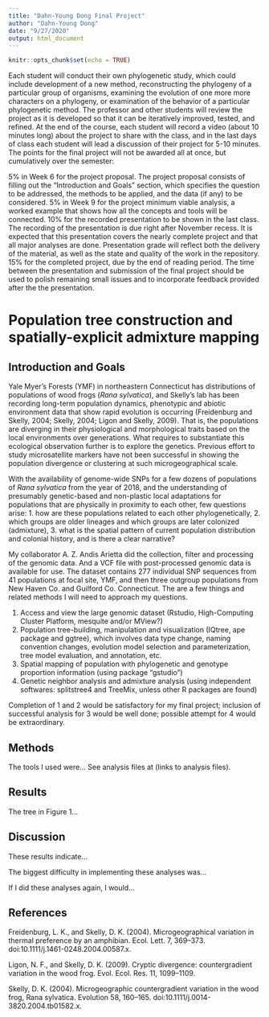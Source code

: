 ```yaml
---
title: "Dahn-Young Dong Final Project"
author: "Dahn-Young Dong"
date: "9/27/2020"
output: html_document
---
```


```r
knitr::opts_chunk$set(echo = TRUE)
```

Each student will conduct their own phylogenetic study, which could include development of a new method, reconstructing the phylogeny of a particular group of organisms, examining the evolution of one more more characters on a phylogeny, or examination of the behavior of a particular phylogenetic method. The professor and other students will review the project as it is developed so that it can be iteratively improved, tested, and refined. At the end of the course, each student will record a video (about 10 minutes long) about the project to share with the class, and in the last days of class each student will lead a discussion of their project for 5-10 minutes. The points for the final project will not be awarded all at once, but cumulatively over the semester:

5% in Week 6 for the project proposal. The project proposal consists of filling out the "Introduction and Goals" section, which specifies the question to be addressed, the methods to be applied, and the data (if any) to be considered.
5% in Week 9 for the project minimum viable analysis, a worked example that shows how all the concepts and tools will be connected.
10% for the recorded presentation to be shown in the last class. The recording of the presentation is due right after November recess. It is expected that this presentation covers the nearly complete project and that all major analyses are done. Presentation grade will reflect both the delivery of the material, as well as the state and quality of the work in the repository.
15% for the completed project, due by the end of reading period. The time between the presentation and submission of the final project should be used to polish remaining small issues and to incorporate feedback provided after the the presentation.

# Population tree construction and spatially-explicit admixture mapping

## Introduction and Goals

Yale Myer’s Forests (YMF) in northeastern Connecticut has distributions of populations of wood frogs (*Rana sylvatica*), and Skelly's lab has been recording long-term population dynamics, phenotypic and abiotic environment data that show rapid evolution is occurring (Freidenburg and Skelly, 2004; Skelly, 2004; Ligon and Skelly, 2009). That is, the populations are diverging in their physiological and morphological traits based on the local environments over generations. What requires to substantiate this ecological observation further is to explore the genetics. Previous effort to study microsatellite markers have not been successful in showing the population divergence or clustering at such microgeographical scale. 


With the availability of genome-wide SNPs for a few dozens of populations of *Rana sylvatica* from the year of 2018, and the understanding of presumably genetic-based and non-plastic local adaptations for populations that are physically in proximity to each other, few questions arise:
1. how are these populations related to each other phylogenetically, 
2. which groups are older lineages and which groups are later colonized (admixture),
3. what is the spatial pattern of current population distribution and colonial history, and is there a clear narrative?

My collaborator A. Z. Andis Arietta did the collection, filter and processing of the genomic data. And a VCF file with post-processed genomic data is available for use. The dataset contains 277 individual SNP sequences from 41 populations at focal site, YMF, and then three outgroup populations from New Haven Co. and Guilford Co. Connecticut. The are a few things and related methods I will need to approach my questions.

1. Access and view the large genomic dataset (Rstudio, High-Computing Cluster Platform, mesquite and/or MView?)
2. Population tree-building, manipulation and visualization (IQtree, ape package and ggtree), which involves data type change, naming convention changes, evolution model selection and parameterization, tree model evaluation, and annotation, etc.
3. Spatial mapping of population with phylogenetic and genotype proportion information (using package "gstudio")
4. Genetic neighbor analysis and admixture analysis (using independent softwares: splitstree4 and TreeMix, unless other R packages are found)

Completion of 1 and 2 would be satisfactory for my final project; inclusion of successful analysis for 3 would be well done; possible attempt for 4 would be extraordinary.

## Methods

The tools I used were... See analysis files at (links to analysis files).

## Results

The tree in Figure 1...

## Discussion

These results indicate...

The biggest difficulty in implementing these analyses was...

If I did these analyses again, I would...

## References

Freidenburg, L. K., and Skelly, D. K. (2004). Microgeographical variation in thermal preference by an amphibian. Ecol. Lett. 7, 369–373. doi:10.1111/j.1461-0248.2004.00587.x.

Ligon, N. F., and Skelly, D. K. (2009). Cryptic divergence: countergradient variation in the wood frog. Evol. Ecol. Res. 11, 1099–1109.

Skelly, D. K. (2004). Microgeographic countergradient variation in the wood frog, Rana sylvatica. Evolution 58, 160–165. doi:10.1111/j.0014-3820.2004.tb01582.x.
